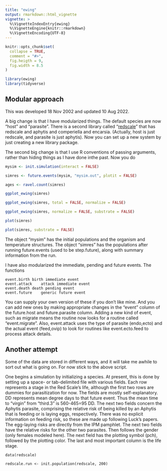 ```yaml
---
title: "ewing"
output: rmarkdown::html_vignette
vignette: >
  %\VignetteIndexEntry{ewing}
  %\VignetteEngine{knitr::rmarkdown}
  %\VignetteEncoding{UTF-8}
---
```


```r
knitr::opts_chunk$set(
  collapse = TRUE,
  comment = "#>",
  fig.heigth = 9,
  fig.width = 8.5
)
```

```r
library(ewing)
library(tidyverse)
```

## Modular approach 

This was developed 18 Nov 2002 and updated 10 Aug 2022.

A big change is that I have modularized things. The default species are now 
"host" and "parasite". There is a second library called "[redscale](https://github.com/byandell/redscale)" that 
has redscale and aphytis and comperiella and encarsia. (Actually, host is 
just redscale, and parasite is just aphytis). Now you can set up a new 
system by just creating a new library package.

The second big change is that I use R conventions of passing arguments, 
rather than hiding things as I have done inthe past. Now you do

```r
mysim <- init.simulation(interact = FALSE)
```

```r
simres <- future.events(mysim, "mysim.out", plotit = FALSE)
```

```r
ages <- ravel.count(simres)
```

```r
ggplot_ewing(simres)
```

```r
ggplot_ewing(simres, total = FALSE, normalize = FALSE)
```

```r
ggplot_ewing(simres, normalize = FALSE, substrate = FALSE)
```

```r
plot(simres)
```

```r
plot(simres, substrate = FALSE)
```

The object "mysim" has the initial populations and the organism and 
temperature structures. The object "simres" has the populations after 
running future.events (used to be step.future), along with summary 
information from the run.

I have also modularized the immediate, pending and future events. The functions

	event.birth	birth immediate event
	event.attack	attack immediate event
	event.death	death pending event
	event.future	generic future event

You can supply your own version of these if you don't like mine. And you 
can add new ones by making appropriate changes in the "event" column of the 
future.host and future.parasite column. Adding a new kind of event, such as 
migrate means the routine now looks for a routine called "event.migrate".
Also, event.attack uses the type of parasite (endo,ecto) and the actual 
event (feed,ovip) to look for routines like event.ecto.feed to process 
attack details.


## Another attempt

Some of the data are stored in different ways, and it will take me awhile to 
sort out what is going on. For now stick to the above script.

One begins a simulation by initializing a species. At present, this is done by setting up a space- or tab-delimited file with various fields. Each row represents a stage in the Red Scale's life, although the first two rows are dummies for parasitization for now. The fields are mostly self-explanatory. DD represents mean degree days to that future event. Thus the mean time to "virgin" from "third.3" is 560-465=95 DD. The next two fields concern the Aphytis parasite, comprising the relative risk of being killed by an Aphytis that is feeding or is laying eggs, respectively. There was no explicit information on feeding risk, so these are made up following Luck's papers. The egg-laying risks are directly from the IPM pamphlet. The next two fields have the relative risks for the other two parasites. Then follows the gender (only females modeled here). The next field has the plotting symbol (pch), followed by the plotting color. The last and most important column is the life stage.

```
data(redscale)
```

```
redscale.run <- init.population(redscale, 200)
```
